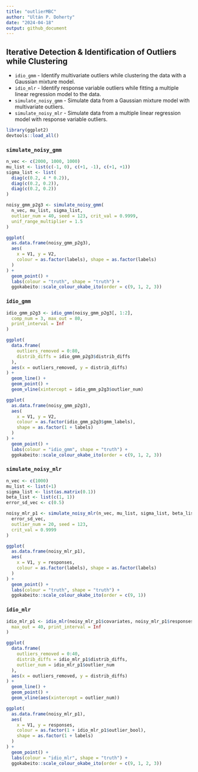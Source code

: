 ```yaml
---
title: "outlierMBC"
author: "Ultán P. Doherty"
date: "2024-04-18"
output: github_document
---
```


## Iterative Detection & Identification of Outliers while Clustering

* `idio_gmm` -  Identify multivariate outliers while clustering the data with a Gaussian mixture model.
* `idio_mlr` - Identify response variable outliers while fitting a multiple linear regression model to the data.
* `simulate_noisy_gmm` - Simulate data from a Gaussian mixture model with multivariate outliers.
* `simulate_noisy_mlr` - Simulate data from a multiple linear regression model with response variable outliers.


```r
library(ggplot2)
devtools::load_all()
```

### `simulate_noisy_gmm`

```r
n_vec <- c(2000, 1000, 1000)
mu_list <- list(c(-1, 0), c(+1, -1), c(+1, +1))
sigma_list <- list(
  diag(c(0.2, 4 * 0.2)),
  diag(c(0.2, 0.2)),
  diag(c(0.2, 0.2))
)

noisy_gmm_p2g3 <- simulate_noisy_gmm(
  n_vec, mu_list, sigma_list,
  outlier_num = 40, seed = 123, crit_val = 0.9999,
  unif_range_multiplier = 1.5
)
```

```r
ggplot(
  as.data.frame(noisy_gmm_p2g3),
  aes(
    x = V1, y = V2,
    colour = as.factor(labels), shape = as.factor(labels)
  )
) +
  geom_point() +
  labs(colour = "truth", shape = "truth") +
  ggokabeito::scale_colour_okabe_ito(order = c(9, 1, 2, 3))
```

### `idio_gmm`

```r
idio_gmm_p2g3 <- idio_gmm(noisy_gmm_p2g3[, 1:2],
  comp_num = 3, max_out = 80,
  print_interval = Inf
)
```

```r
ggplot(
  data.frame(
    outliers_removed = 0:80,
    distrib_diffs = idio_gmm_p2g3$distrib_diffs
  ),
  aes(x = outliers_removed, y = distrib_diffs)
) +
  geom_line() +
  geom_point() +
  geom_vline(xintercept = idio_gmm_p2g3$outlier_num)
```

```r
ggplot(
  as.data.frame(noisy_gmm_p2g3),
  aes(
    x = V1, y = V2,
    colour = as.factor(idio_gmm_p2g3$gmm_labels),
    shape = as.factor(1 + labels)
  )
) +
  geom_point() +
  labs(colour = "idio_gmm", shape = "truth") +
  ggokabeito::scale_colour_okabe_ito(order = c(9, 1, 2, 3))
```

### `simulate_noisy_mlr`

```r
n_vec <- c(1000)
mu_list <- list(+1)
sigma_list <- list(as.matrix(0.1))
beta_list <- list(c(1, 1))
error_sd_vec <- c(0.5)

noisy_mlr_p1 <- simulate_noisy_mlr(n_vec, mu_list, sigma_list, beta_list,
  error_sd_vec,
  outlier_num = 20, seed = 123,
  crit_val = 0.9999
)
```

```r
ggplot(
  as.data.frame(noisy_mlr_p1),
  aes(
    x = V1, y = responses,
    colour = as.factor(labels), shape = as.factor(labels)
  )
) +
  geom_point() +
  labs(colour = "truth", shape = "truth") +
  ggokabeito::scale_colour_okabe_ito(order = c(9, 1))
```

### `idio_mlr`

```r
idio_mlr_p1 <- idio_mlr(noisy_mlr_p1$covariates, noisy_mlr_p1$responses,
  max_out = 40, print_interval = Inf
)
```

```r
ggplot(
  data.frame(
    outliers_removed = 0:40,
    distrib_diffs = idio_mlr_p1$distrib_diffs,
    outlier_num = idio_mlr_p1$outlier_num
  ),
  aes(x = outliers_removed, y = distrib_diffs)
) +
  geom_line() +
  geom_point() +
  geom_vline(aes(xintercept = outlier_num))
```

```r
ggplot(
  as.data.frame(noisy_mlr_p1),
  aes(
    x = V1, y = responses,
    colour = as.factor(1 + idio_mlr_p1$outlier_bool),
    shape = as.factor(1 + labels)
  )
) +
  geom_point() +
  labs(colour = "idio_mlr", shape = "truth") +
  ggokabeito::scale_colour_okabe_ito(order = c(9, 1, 2, 3))
```
